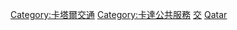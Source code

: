 {{noteTA
|G1=國家
}}
{{Commonscat|Transport infrastructure in Qatar}}

[[Category:卡塔爾交通|Category:卡塔爾交通]]
[[Category:卡達公共服務|Category:卡達公共服務]]
[[Category:卡達基礎設施|交]]
[[Category:亞洲各國交通基礎設施|Qatar]]